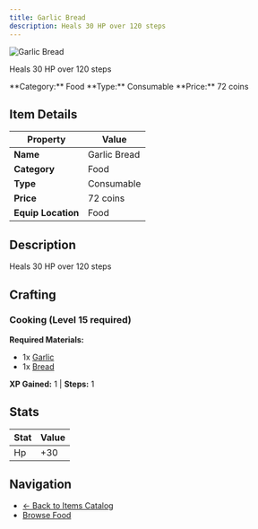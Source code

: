 ```yaml
---
title: Garlic Bread
description: Heals 30 HP over 120 steps
---
```


<div className="flex items-start gap-6 mb-8">
  <div className="flex-shrink-0">
    <img src="/assets/resources/cooking/garlicbread.png" alt="Garlic Bread" className="w-24 h-24 border rounded-lg" />
  </div>
  <div className="flex-1">
    <div className="space-y-2">
      <p className="text-lg text-muted-foreground">Heals 30 HP over 120 steps</p>
      <div className="flex flex-wrap gap-4 text-sm">
        <span className="px-2 py-1 bg-blue-100 dark:bg-blue-900 rounded-md">
          **Category:** Food
        </span>
        <span className="px-2 py-1 bg-green-100 dark:bg-green-900 rounded-md">
          **Type:** Consumable
        </span>
        <span className="px-2 py-1 bg-yellow-100 dark:bg-yellow-900 rounded-md">
          **Price:** 72 coins
        </span>
      </div>
    </div>
  </div>
</div>

## Item Details

| Property | Value |
|----------|-------|
| **Name** | Garlic Bread |
| **Category** | Food |
| **Type** | Consumable |
| **Price** | 72 coins |
| **Equip Location** | Food |

## Description

Heals 30 HP over 120 steps


## Crafting

### Cooking (Level 15 required)

**Required Materials:**
- 1x [Garlic](/docs/resources/individual/garlic)
- 1x [Bread](/docs/resources/individual/bread)

**XP Gained:** 1 | **Steps:** 1

## Stats

| Stat | Value |
|------|-------|
| Hp | +30 |


## Navigation

- [← Back to Items Catalog](/docs/items)
- [Browse Food](/docs/items#food)
